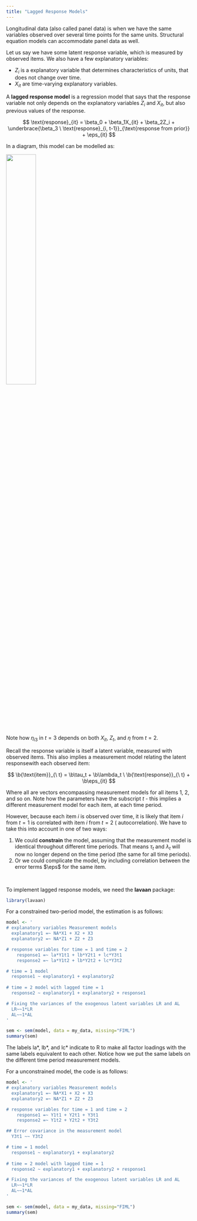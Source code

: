 ```yaml
---
title: "Lagged Response Models"
---
```


Longitudinal data (also called panel data) is when we have the same variables observed over several time points for the same units. Structural equation models can accommodate panel data as well.

Let us say we have some latent response variable, which is measured by observed items. We also have a few explanatory variables:

-   $Z_i$ is a explanatory variable that determines characteristics of units, that does not change over time.
-   $X_{it}$ are time-varying explanatory variables.

A **lagged response model** is a regression model that says that the response variable not only depends on the explanatory variables $Z_i$ and $X_{it}$, but also previous values of the response.

$$
\text{response}_{it} = \beta_0 + \beta_1X_{it} + \beta_2Z_i + \underbrace{\beta_3 \ \text{response}_{i, t-1}}_{\text{response from prior}} + \eps_{it}
$$

In a diagram, this model can be modelled as:

![](images/clipboard-3334687245.png){fig-align="center" width="40%"}

::: small
Note how $\eta_{i3}$ in $t=3$ depends on both $X_{it}$, $Z_t$, and $\eta$ from $t=2$.
:::

Recall the response variable is itself a latent variable, measured with observed items. This also implies a measurement model relating the latent responsewith each observed item:

$$
\b{\text{item}}_{\ t} = \b\tau_t + \b\lambda_t \ \b{\text{response}}_{\ t} + \b\eps_{it}
$$

::: small
Where all are vectors encompassing measurement models for all items 1, 2, and so on. Note how the parameters have the subscript $t$ - this implies a different measurement model for each item, at each time period.
:::

However, because each item $i$ is observed over time, it is likely that item $i$ from $t=1$ is correlated with item $i$ from $t=2$ ( autocorrelation). We have to take this into account in one of two ways:

1.  We could **constrain** the model, assuming that the measurement model is identical throughout different time periods. That means $\tau_t$ and $\lambda_t$ will now no longer depend on the time period (the same for all time periods).
2.  Or we could complicate the model, by including correlation between the error terms $\eps$ for the same item.

<br />

To implement lagged response models, we need the **lavaan** package:

```r
library(lavaan)
```

For a constrained two-period model, the estimation is as follows:

```r
model <- '
# explanatory variables Measurement models 
  explanatory1 =~ NA*X1 + X2 + X3
  explanatory2 =~ NA*Z1 + Z2 + Z3

# response variables for time = 1 and time = 2
	response1 =~ la*Y1t1 + lb*Y2t1 + lc*Y3t1
	response2 =~ la*Y1t2 + lb*Y2t2 + lc*Y3t2

# time = 1 model
  response1 ~ explanatory1 + explanatory2
  
# time = 2 model with lagged time = 1
  response2 ~ explanatory1 + explanatory2 + response1

# Fixing the variances of the exogenous latent variables LR and AL  
  LR~~1*LR
  AL~~1*AL
'

sem <- sem(model, data = my_data, missing="FIML")
summary(sem)
```

::: small
The labels la\*, lb\*, and lc\* indicate to R to make all factor loadings with the same labels equivalent to each other. Notice how we put the same labels on the different time period measurement models.
:::

For a unconstrained model, the code is as follows:

```r
model <- '
# explanatory variables Measurement models 
  explanatory1 =~ NA*X1 + X2 + X3
  explanatory2 =~ NA*Z1 + Z2 + Z3

# response variables for time = 1 and time = 2
	response1 =~ Y1t1 + Y2t1 + Y3t1
	response2 =~ Y1t2 + Y2t2 + Y3t2

## Error covariance in the measurement model
  Y3t1 ~~ Y3t2

# time = 1 model
  response1 ~ explanatory1 + explanatory2
  
# time = 2 model with lagged time = 1
  response2 ~ explanatory1 + explanatory2 + response1

# Fixing the variances of the exogenous latent variables LR and AL  
  LR~~1*LR
  AL~~1*AL
'

sem <- sem(model, data = my_data, missing="FIML")
summary(sem)
```
